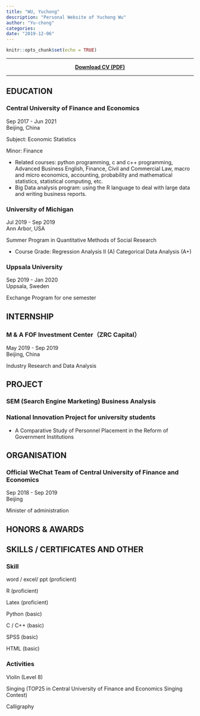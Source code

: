 ```yaml
---
title: "WU, Yuchong"
description: "Personal Website of Yuchong Wu"
author: "Yu-chong"
categories:
date: "2019-12-06"
---
```


```r
knitr::opts_chunk$set(echo = TRUE)
```

***

<center>

[**Download CV (PDF)**](简历_吴宇翀_中央财经大学_经济统计学.pdf)

</center>

***

## EDUCATION

### Central University of Finance and Economics

<div align="right">Sep 2017 - Jun 2021</div>

<div align="right">Beijing, China</div>

Subject: Economic Statistics

Minor: Finance

+ Related courses: python programming, c and c++ programming, Advanced Business English, Finance, Civil and Commercial Law, macro and micro economics, accounting, probability and mathematical statistics, statistical computing, etc.
+ Big Data analysis program: using the R language to deal with large data and  writing business reports.

### University of Michigan

<div align="right">Jul 2019 - Sep 2019</div>

<div align="right">Ann Arbor, USA</div>

Summer Program in Quantitative Methods of Social Research

+ Course Grade: Regression Analysis II (A) Categorical Data Analysis (A+)

### Uppsala University

<div align="right">Sep 2019 - Jan 2020</div>

<div align="right">Uppsala, Sweden</div>

Exchange Program for one semester

## INTERNSHIP

### M & A FOF Investment Center（ZRC Capital） 

<div align="right">May 2019 - Sep 2019</div>

<div align="right">Beijing, China</div>

Industry Research and Data Analysis


## PROJECT

### SEM (Search Engine Marketing) Business Analysis

### National Innovation Project for university students

+ A Comparative Study of Personnel Placement in the Reform of Government Institutions


## ORGANISATION

### Official WeChat Team of Central University of Finance and Economics

<div align="right">Sep 2018 - Sep 2019</div>

<div align="right">Beijing</div>

Minister of administration

## HONORS & AWARDS



##  SKILLS / CERTIFICATES AND OTHER

### Skill

word / excel/ ppt (proficient)

R (proficient)

Latex (proficient)

Python (basic)

C / C++ (basic)  

SPSS (basic)

HTML (basic)

### Activities

Violin (Level 8)  

Singing (TOP25 in Central University of Finance and Economics Singing Contest)  

Calligraphy